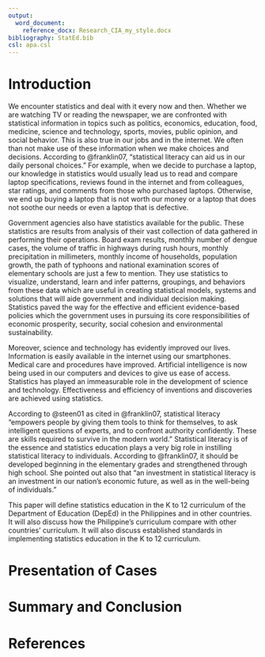 ```yaml
---
output:
  word_document:
    reference_docx: Research_CIA_my_style.docx
bibliography: StatEd.bib
csl: apa.csl
---
```

# Introduction

We encounter statistics and deal with it every now and then. Whether we are watching TV or reading the newspaper, we are confronted with statistical information in topics such as politics, economics, education, food, medicine, science and technology, sports, movies, public opinion, and social behavior. This is also true in our jobs and in the internet. We often than not make use of these information when we make choices and decisions. According to @franklin07, "statistical literacy can aid us in our daily personal choices." For example, when we decide to purchase a laptop, our knowledge in statistics would usually lead us to read and compare laptop specifications, reviews found in the internet and from colleagues, star ratings, and comments from those who purchased laptops. Otherwise, we end up buying a laptop that is not worth our money or a laptop that does not soothe our needs or even a laptop that is defective.

Government agencies also have statistics available for the public. These statistics are results from analysis of their vast collection of data gathered in performing their operations. Board exam results, monthly number of dengue cases, the volume of traffic in highways during rush hours, monthly precipitation in millimeters, monthly income of households, population growth, the path of typhoons and national examination scores of elementary schools are just a few to mention. They use statistics to visualize, understand, learn and infer patterns, groupings, and behaviors from these data which are useful in creating statistical models, systems and solutions that will aide government and individual decision making. Statistics paved the way for the effective and efficient evidence-based policies which the government uses in pursuing its core responsibilities of economic prosperity, security, social cohesion and environmental sustainability.

Moreover, science and technology has evidently improved our lives. Information is easily available in the internet using our smartphones. Medical care and procedures have improved. Artificial intelligence is now being used in our computers and devices to give us ease of access. Statistics has played an immeasurable role in the development of science and technology. Effectiveness and efficiency of inventions and discoveries are achieved using statistics. 

According to @steen01 as cited in @franklin07, statistical literacy “empowers people by giving them tools to think for themselves, to ask intelligent questions of experts, and to confront authority confidently. These are skills required to survive in the modern world.”  Statistical literacy is of the essence and statistics education plays a very big role in instilling statistical literacy to individuals. According to @franklin07, it should be developed beginning in the elementary grades and strengthened through high school. She pointed out also that "an investment in statistical literacy is an investment in our nation’s economic future, as well as in the well-being of individuals."

This paper will define statistics education in the K to 12 curriculum of the Department of Education (DepEd) in the Philippines and in other countries. It will also discuss how the Philippine's curriculum compare with other countries' curriculum. It will also discuss established standards in implementing statistics education in the K to 12 curriculum.

# Presentation of Cases

# Summary and Conclusion

# References